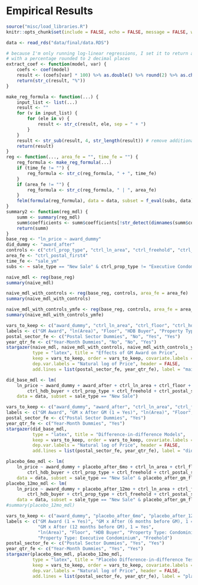
# Empirical Results

```r
source("misc/load_libraries.R")
knitr::opts_chunk$set(include = FALSE, echo = FALSE, message = FALSE, warning = FALSE, cache = FALSE)
```

```r
data <- read_rds("data/final/data.RDS")
```

```r
# because I'm only running log-linear regressions, I set it to return a string
# with a percentage rounded to 2 decimal places
extract_coef <- function(model, var) {
    coefs <- coef(model)
    result <- (coefs[var] * 100) %>% as.double() %>% round(2) %>% as.character()
    return(str_c(result, "%"))
}
```

```r
make_reg_formula <- function(...) {
    input_list <- list(...)
    result <- ""
    for (v in input_list) {
        for (ele in v) {
            result <- str_c(result, ele, sep = " + ")
        }
    }
    result <- str_sub(result, 4, str_length(result)) # remove additional " + " at the front
    return(result)
}
reg <- function(..., area_fe = "", time_fe = "") {
    reg_formula <- make_reg_formula(...)
    if (time_fe != "") {
        reg_formula <- str_c(reg_formula, " + ", time_fe)
    }
    if (area_fe != "") {
        reg_formula <- str_c(reg_formula, " | ", area_fe)
    }
    felm(formula(reg_formula), data = data, subset = f_eval(subs, data))
}
summary2 <- function(reg_mdl) {
    summ <- summary(reg_mdl)
    summ$coefficients <- summ$coefficients[!str_detect(dimnames(summ$coefficients)[[1]], time_fe),]
    return(summ)
} 
base_reg <- "ln_price ~ award_dummy"
did_dummy <- "award_after"
controls <- c("ctrl_prop_type", "ctrl_ln_area", "ctrl_freehold", "ctrl_floor")
area_fe <- "ctrl_postal_first4"
time_fe <- "sale_ym"
subs <- ~ sale_type == "New Sale" & ctrl_prop_type != "Executive Condominium"
```


```r
naive_mdl <- reg(base_reg)
summary(naive_mdl)
```

```r
naive_mdl_with_controls <- reg(base_reg, controls, area_fe = area_fe)
summary(naive_mdl_with_controls)
```

```r
naive_mdl_with_controls_ymfe <- reg(base_reg, controls, area_fe = area_fe, time_fe = time_fe)
summary(naive_mdl_with_controls_ymfe)
```

```r
vars_to_keep <- c("award_dummy", "ctrl_ln_area", "ctrl_floor", "ctrl_hdb_buyer", "ctrl_prop_typeCondominium", "ctrl_prop_typeExecutive Condominium", "ctrl_freehold")
labels <- c("GM Award", "ln(Area)", "Floor", "HDB Buyer", "Property Type: Condominium", "Property Type: Executive Condominium", "Freehold")
postal_sector_fe <- c("Postal Sector Dummies", "No", "Yes", "Yes")
year_qtr_fe <- c("Year-Month Dummies", "No", "No", "Yes")
stargazer(naive_mdl, naive_mdl_with_controls, naive_mdl_with_controls_yqfe, 
          type = "latex", title = "Effects of GM Award on Price",
          keep = vars_to_keep, order = vars_to_keep, covariate.labels = labels,
          dep.var.labels = "Natural log of Price", header = FALSE,
          add.lines = list(postal_sector_fe, year_qtr_fe), label = "mainresults")
```

```r
did_base_mdl <- lm(
    ln_price ~ award_dummy + award_after + ctrl_ln_area + ctrl_floor + 
        ctrl_hdb_buyer + ctrl_prop_type + ctrl_freehold + ctrl_postal_sector + sale_ym, 
    data = data, subset = sale_type == "New Sale")
```


```r
vars_to_keep <- c("award_dummy", "award_after", "ctrl_ln_area", "ctrl_floor", "ctrl_hdb_buyer", "ctrl_prop_typeCondominium", "ctrl_prop_typeExecutive Condominium", "ctrl_freehold")
labels <- c("GM Award", "GM x After GM (1 = Yes)", "ln(Area)", "Floor", "HDB Buyer", "Property Type: Condominium", "Property Type: Executive Condominium", "Freehold")
postal_sector_fe <- c("Postal Sector Dummies", "Yes")
year_qtr_fe <- c("Year-Month Dummies", "Yes")
stargazer(did_base_mdl, 
          type = "latex", title = "Difference-in-difference Models",
          keep = vars_to_keep, order = vars_to_keep, covariate.labels = labels,
          dep.var.labels = "Natural log of Price", header = FALSE,
          add.lines = list(postal_sector_fe, year_qtr_fe), label = "didresults")
```

```r
placebo_6mo_mdl <- lm(
    ln_price ~ award_dummy + placebo_after_6mo + ctrl_ln_area + ctrl_floor + 
        ctrl_hdb_buyer + ctrl_prop_type + ctrl_freehold + ctrl_postal_sector + sale_ym,
    data = data, subset = sale_type == "New Sale" & placebo_after_gm_flag == 1)
placebo_12mo_mdl <- lm(
    ln_price ~ award_dummy + placebo_after_12mo + ctrl_ln_area + ctrl_floor + 
        ctrl_hdb_buyer + ctrl_prop_type + ctrl_freehold + ctrl_postal_sector + sale_ym,
    data = data, subset = sale_type == "New Sale" & placebo_after_gm_flag == 1)
#summary(placebo_12mo_mdl)
```

```r
vars_to_keep <- c("award_dummy", "placebo_after_6mo", "placebo_after_12mo", "ctrl_ln_area", "ctrl_floor", "ctrl_hdb_buyer", "ctrl_prop_typeCondominium", "ctrl_prop_typeExecutive Condominium", "ctrl_freehold")
labels <- c("GM Award (1 = Yes)", "GM x After (6 months before GM), 1 = Yes", 
            "GM x After (12 months before GM), 1 = Yes",
            "ln(Area)", "Floor", "HDB Buyer", "Property Type: Condominium", 
            "Property Type: Executive Condominium", "Freehold")
postal_sector_fe <- c("Postal Sector Dummies", "Yes", "Yes")
year_qtr_fe <- c("Year-Month Dummies", "Yes", "Yes")
stargazer(placebo_6mo_mdl, placebo_12mo_mdl,
          type = "latex", title = "Placebo Difference-in-difference Tests",
          keep = vars_to_keep, order = vars_to_keep, covariate.labels = labels,
          dep.var.labels = "Natural log of Price", header = FALSE,
          add.lines = list(postal_sector_fe, year_qtr_fe), label = "placeboresults")
```


\newpage